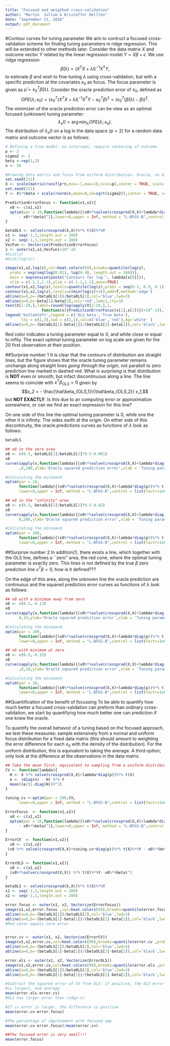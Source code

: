 ```yaml
---
title: "Focused and weigthed cross-validation"
author: "Martin  Jullum & Kristoffer Hellton"
date: "September 21, 2016"
output: pdf_document
---
```


#Contour curves for tuning parameter
We aim to contruct a focused cross-validation scheme for finding tuning parameters in ridge regression. This will be extended to other methods later. Consider the data matrix $X$ and outcome vector $Y$ related by the linear regression model $Y = X \beta + \epsilon$. We use ridge regression 
$$\hat \beta(\lambda) = (X^TX+\lambda I)^{-1}X^TY,$$ 
to estimate $\beta$ and wish to fine-tuning $\lambda$ using cross-validation, but with a specific prediction at the covariates $x_0$ as focus. The focus parameter is given as $\hat\mu = x_0^T \hat \beta (\lambda)$. 
Consider the oracle prediction error of $x_0$, defined as
$$OPE(\lambda; x_0) = (x_0^T(X^TX+\lambda I)^{-1}X^TY-x_0^T\beta)^2 = (x_0^T(\hat \beta(\lambda)-\beta))^2.$$
The minimizer of the oracle prediction error can be view as an optimal focused (unknown) tuning parameter: 
$$\lambda_x0 = \arg\min_\lambda OPE(\lambda; x_0).$$
The distribution of $\lambda_x0$ on a log in the data space $(p=2)$ for a random data matrix and outcome vector is as follows:
```r
# Defining a true model: no intercept, require centering of outcome 
p <- 2
sigma2 <- 2
beta <-rep(1,2)   
n <- 50

#Drawing data matrix and focus from uniform distribution. Oracle, no distributed outcome?
set.seed(111)
X <- scale(matrix(runif(p*n,min=-1,max=1),ncol=p),center = TRUE, scale = FALSE)
set.seed(111)
Y <- X%*%beta + scale(rnorm(n,mean=0,sd=sqrt(sigma2)),center = TRUE, scale = FALSE)

PredictionErrorFocus <- function(x1,x2){
  x0 <- c(x1,x2)
  optim(par = 10,function(lambda){(x0%*%solve(crossprod(X,X)+lambda*diag(p))%*% t(X)%*%Y
      - x0%*%beta)^2},lower=0,upper = Inf, method = "L-BFGS-B",control = list(factr=1e6))$par
}

betaOLS <- solve(crossprod(X,X))%*% t(X)%*%Y
x1 <- seq(-1,1,length.out = 200)
x2 <- seq(-1,1,length.out = 200)
VecFun <- Vectorize(PredictionErrorFocus)
z <- outer(x1,x2,VecFun)+10^-10
#hist(z)
#hist(log(z))

image(x1,x2,log(z),col=heat.colors(99),breaks=quantile(log(z),
  probs = exp(seq(log(0.01), log(0.9), length.out = 100))),
  main = expression(paste("Contours for log ", lambda[x[0]])),
  xlim = c(-1.1,1.1),ylim = c(-1.1,1.1),axes=TRUE)
contour(x1,x2,log(z),levels=quantile(log(z),probs = seq(0.2, 0.9, 0.1)),add=T,method='edge')
contour(x1,x2,log(z),levels=c(min(log(z)+2)),add=T,method='edge')
abline(a=0,b=-(betaOLS[1])/betaOLS[2],col='blue',lwd=3)
abline(a=0,b=-beta[1]/beta[2],col='red',lwd=1,lty=3)
text(X[1:20,],label=round(log(apply(X[1:20,],1,
                function(x){PredictionErrorFocus(x[1],x[2])})+10^-14),1))
legend('bottomleft',legend = c('OLS beta','True beta'),
       lty = c(1,3),lwd = c(3,1),col=c('blue','red'),bg='white' )
abline(a=0,b=-(betaOLS[1]-beta[1])/(betaOLS[2]-beta[2]),col='black',lwd=2,lty=2)

```

Red color indicates a tuning parameter equal to 0, and white close or equal to infity. The exact optimal tuning parameter on log scale are given for the 20 first observation at their position. 

##Surprise number 1
It is clear that the contours of distribution are straight lines, but the figure shows that the oracle tuning parameter remains unchange along straight lines *going through the origin*, not parallell to zero prediction line marked in dashed red. 
What is *surprising* is that distribution is **NOT** even or smooth, but infact discontinuous along a line. The line seems to coincide with $x^T\beta_{OLS} = 0$ given by
$$x_2 = - \frac{\hat\beta_{OLS,1}}{\hat\beta_{OLS,2}} x_1,$$ 
but **NOT EXACTLY**. Is this due to an computing error or approximation somewhere, or can we find an exact expression for this line?

On one side of this line the optimal tuning parameter is 0, while one the other it is infinity. The sides swith at the origin. On either side of this discontinuity, the oracle predictions curves as functions of $\lambda$ look as follows: 
```r
betaOLS

## x0 in the zero area 
x0 <- c(0.5,-betaOLS[1]/betaOLS[2]*0.5-0.001)
x0
curve(sapply(x,function(lambda){(x0%*%solve(crossprod(X,X)+lambda*diag(p))%*% t(X)%*%Y- x0%*%beta)^2})
      ,0,200,ylab='Oracle squared prediction error',xlab = 'Tuning parameter')

#Calculating the minimand
optim(par = 10,
      function(lambda){(x0%*%solve(crossprod(X,X)+lambda*diag(p))%*% t(X)%*%Y- x0%*%beta)^2},
      lower=0,upper = Inf, method = "L-BFGS-B",control = list(factr=1e6))$par

## x0 in the "infinity" area 
x0 <- c(0.5,-betaOLS[1]/betaOLS[2]*0.5-0.02)
x0
curve(sapply(x,function(lambda){(x0%*%solve(crossprod(X,X)+lambda*diag(p))%*% t(X)%*%Y- x0%*%beta)^2}),
      0,200,ylab='Oracle squared prediction error',xlab = 'Tuning parameter')

#Calculating the minimand
optim(par = 100,
      function(lambda){(x0%*%solve(crossprod(X,X)+lambda*diag(p))%*% t(X)%*%Y- x0%*%beta)^2},
      lower=0,upper = Inf, method = "L-BFGS-B",control = list(factr=1e6))$par


```

##Surprise number 2
In addition(!), there exists a line, which together with the OLS line, defines a ``zero'' area, the red cone, where the optimal tuning parameter is exactly zero.  This lines is not defined by the true $\beta$ zero prediction line $x^T\beta = 0$, how is it defined???

On the edge of this area, along the unknown line the oracle prediction are continuous and the squared prediction error curves as functions of $\lambda$ look as follows: 

```r
## x0 with a minimum away from zero
x0 <- c(0.5,-0.13)
x0
curve(sapply(x,function(lambda){(x0%*%solve(crossprod(X,X)+lambda*diag(p))%*% t(X)%*%Y- x0%*%beta)^2}),
      0,10,ylab='Oracle squared prediction error',xlab = 'Tuning parameter')

#Calculating the minimand
optim(par = 100,
      function(lambda){(x0%*%solve(crossprod(X,X)+lambda*diag(p))%*% t(X)%*%Y- x0%*%beta)^2},
      lower=0,upper = Inf, method = "L-BFGS-B",control = list(factr=1e6))$par

## x0 with minimum at zero
x0 <- c(0.5,-0.15)
x0
curve(sapply(x,function(lambda){(x0%*%solve(crossprod(X,X)+lambda*diag(p))%*% t(X)%*%Y- x0%*%beta)^2})
      ,0,10,ylab='Oracle squared prediction error',xlab = 'Tuning parameter')

#Calculating the minimand
optim(par = 10,
      function(lambda){(x0%*%solve(crossprod(X,X)+lambda*diag(p))%*% t(X)%*%Y- x0%*%beta)^2},
      lower=0,upper = Inf, method = "L-BFGS-B",control = list(factr=1e6))$par

```

##Quantification of the benefit of focussing
To be able to quantify how much better a focused cross-validation can preform than ordinary cross-validation, we start by quantifying how much better one can prediction if one knew the oracle. 

To quantify the overall behavoir of a tuning based on the focused approach, we test these measures: sample extensively from a normal and uniform focus distribution for a fixed data matrix (this should amount to weighting the error difference for each $x_0$ with the density of the distribution). For the uniform distribution, this is equivalent to taking the average. A third option; only look at the difference at the observations in the data matrix. 

```r
## Take the mean first, equivalent to sampling from a uniform distribution
CV <- function(lambda){
  H <- X %*% solve(crossprod(X,X)+lambda*diag(p))%*% t(X) 
  e <- (diag(n) - H) %*% Y
  mean((e/(1-diag(H)))^2)
}

tuning.cv <-optim(par = 100,CV,
      lower=0,upper = Inf, method = "L-BFGS-B",control = list(factr=1e6))$par

ErrorFocus  <- function(x1,x2){
  x0 <- c(x1,x2)
  optim(par = 10,function(lambda){(x0%*%solve(crossprod(X,X)+lambda*diag(p))%*% t(X)%*%Y
      - x0%*%beta)^2},lower=0,upper = Inf, method = "L-BFGS-B",control = list(factr=1e6))$value 
}

ErrorCV  <- function(x1,x2){
  x0 <- c(x1,x2)
 (x0 %*% solve(crossprod(X,X)+tuning.cv*diag(p))%*% t(X)%*%Y - x0%*%beta)^2
}

ErrorOLS <- function(x1,x2){
  x0 <- c(x1,x2)
  (x0%*%solve(crossprod(X,X)) %*% t(X)%*%Y- x0%*%beta)^2
}

betaOLS <- solve(crossprod(X,X))%*% t(X)%*%Y
x1 <- seq(-1,1,length.out = 200)
x2 <- seq(-1,1,length.out = 200)

error.focus <- outer(x1, x2, Vectorize(ErrorFocus))
image(x1,x2,error.focus ,col=heat.colors(99),breaks=quantile(error.focus ,probs = 1 - exp(-seq(log(1), log(50), length.out = 100))),main = 'Error of focused oracle tuning')
abline(a=0,b=-(betaOLS[1])/betaOLS[2],col='blue',lwd=3)
abline(a=0,b=-(betaOLS[1]-beta[1])/(betaOLS[2]-beta[2]),col='black',lwd=2)
#Red color equals zero error 


error.cv <- outer(x1, x2, Vectorize(ErrorCV))
image(x1,x2,error.cv,col=heat.colors(99),breaks=quantile(error.cv ,probs=seq(0,1, length.out = 100)),main ='Error of CV')
abline(a=0,b=-(betaOLS[1])/betaOLS[2],col='blue',lwd=3)
abline(a=0,b=-(betaOLS[1]-beta[1])/(betaOLS[2]-beta[2]),col='black',lwd=2)

error.ols <- outer(x1, x2, Vectorize(ErrorOLS))
image(x1,x2,error.cv,col=heat.colors(99),breaks=quantile(error.ols ,probs=seq(0,1, length.out = 100)),main ='Error of OLS')
abline(a=0,b=-(betaOLS[1])/betaOLS[2],col='blue',lwd=3)
abline(a=0,b=-(betaOLS[1]-beta[1])/(betaOLS[2]-beta[2]),col='black',lwd=2)

#Subtract the squared error of CV from OLS: if positive, the OLS error
#is largest, and average
mean(error.ols-error.cv)
#OLS has larger error than ridge-cv

#If cv error is larger, the difference is positive
mean(error.cv-error.focus)

#The percentage of improvement with focused app
mean(error.cv-error.focus)/mean(error.cv)

##The focused error is very small!!!
mean(error.focus)

```



